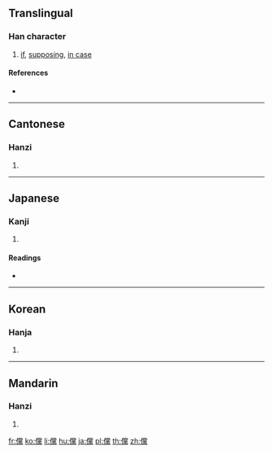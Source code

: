 {{also|傥}}
==Translingual==

===Han character===
{{Han char|rn=9|rad=人|as=20|sn=22|four=29231|canj=OFBF|ids=⿰亻黨}}

# [[if]], [[supposing]], [[in case]]

====References====
* {{Han ref|kx=0122.040|dkj=01323|dj=0257.100|hdz=10239.140|uh=513B|ud=20795|bh=C56C|bd=50540}}

----

==Cantonese==

===Hanzi===
{{yue-hanzi|jyut=|y=tong2|sim=傥}}

# {{defn|lang=yue|sort=人20}}

----

==Japanese==

===Kanji===
{{ja-kanji|grade=|rs=人20}}

# {{defn|lang=ja|sort=人20}}

====Readings====
* {{ja-readings|on=[[とう]] (tō)|kun=[[すぐれる]] (sugureru), [[もし]] (moshi), [[あるいわ]] (aruiwa)}}

----

==Korean==

===Hanja===
{{ko-hanja|hangeul=당|rv=dang|mr=tang}}

# {{defn|lang=ko|sort=人20}}

----

==Mandarin==

===Hanzi===
{{cmn-hanzi|sim=傥|pin=[[tǎng]] ([[tang3]])|wg=t'ang<sup>3</sup>}}

# {{defn|lang=cmn|sort=人20}}

[[fr:儻]]
[[ko:儻]]
[[li:儻]]
[[hu:儻]]
[[ja:儻]]
[[pl:儻]]
[[th:儻]]
[[zh:儻]]